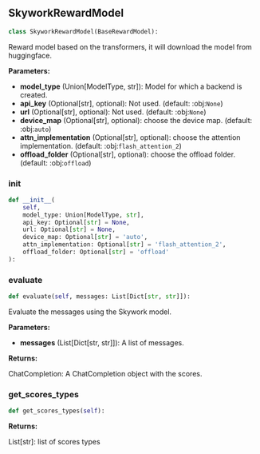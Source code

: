 <a id="camel.models.reward.skywork_model"></a>

<a id="camel.models.reward.skywork_model.SkyworkRewardModel"></a>

## SkyworkRewardModel

```python
class SkyworkRewardModel(BaseRewardModel):
```

Reward model based on the transformers, it will download the model
from huggingface.

**Parameters:**

- **model_type** (Union[ModelType, str]): Model for which a backend is created.
- **api_key** (Optional[str], optional): Not used. (default: :obj:`None`)
- **url** (Optional[str], optional): Not used. (default: :obj:`None`)
- **device_map** (Optional[str], optional): choose the device map. (default: :obj:`auto`)
- **attn_implementation** (Optional[str], optional): choose the attention implementation. (default: :obj:`flash_attention_2`)
- **offload_folder** (Optional[str], optional): choose the offload folder. (default: :obj:`offload`)

<a id="camel.models.reward.skywork_model.SkyworkRewardModel.__init__"></a>

### __init__

```python
def __init__(
    self,
    model_type: Union[ModelType, str],
    api_key: Optional[str] = None,
    url: Optional[str] = None,
    device_map: Optional[str] = 'auto',
    attn_implementation: Optional[str] = 'flash_attention_2',
    offload_folder: Optional[str] = 'offload'
):
```

<a id="camel.models.reward.skywork_model.SkyworkRewardModel.evaluate"></a>

### evaluate

```python
def evaluate(self, messages: List[Dict[str, str]]):
```

Evaluate the messages using the Skywork model.

**Parameters:**

- **messages** (List[Dict[str, str]]): A list of messages.

**Returns:**

  ChatCompletion: A ChatCompletion object with the scores.

<a id="camel.models.reward.skywork_model.SkyworkRewardModel.get_scores_types"></a>

### get_scores_types

```python
def get_scores_types(self):
```

**Returns:**

  List[str]: list of scores types
